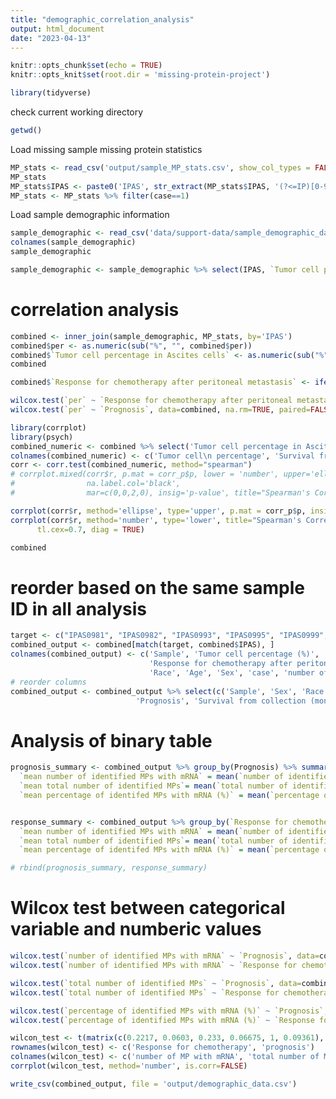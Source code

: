 ```yaml
---
title: "demographic_correlation_analysis"
output: html_document
date: "2023-04-13"
---
```


```r
knitr::opts_chunk$set(echo = TRUE)
knitr::opts_knit$set(root.dir = 'missing-protein-project')
```


```r
library(tidyverse)
```


check current working directory
```r
getwd()
```




Load missing sample missing protein statistics 
```r
MP_stats <- read_csv('output/sample_MP_stats.csv', show_col_types = FALSE)
MP_stats
MP_stats$IPAS <- paste0('IPAS', str_extract(MP_stats$IPAS, '(?<=IP)[0-9]+(?=_)'))
MP_stats <- MP_stats %>% filter(case==1)
```

Load sample demographic information
```r
sample_demographic <- read_csv('data/support-data/sample_demographic_data.csv', show_col_types = FALSE)
colnames(sample_demographic)
sample_demographic
```

```r
sample_demographic <- sample_demographic %>% select(IPAS, `Tumor cell percentage in Ascites cells`, `Prognosis`, `Survival from ascites collection (month)`, `Response for chemotherapy after peritoneal metastasis`, `Race`, `AGE`, `SEX`)
```


# correlation analysis
```r
combined <- inner_join(sample_demographic, MP_stats, by='IPAS')
combined$per <- as.numeric(sub("%", "", combined$per))
combined$`Tumor cell percentage in Ascites cells` <- as.numeric(sub("%", "", combined$`Tumor cell percentage in Ascites cells`))
combined
```



```r
combined$`Response for chemotherapy after peritoneal metastasis` <- ifelse(combined$`Response for chemotherapy after peritoneal metastasis` %in% c('Non responder', 'Non treatment'), 'Non repsonder/treatment', combined$`Response for chemotherapy after peritoneal metastasis`)
```


```r
wilcox.test(`per` ~ `Response for chemotherapy after peritoneal metastasis`, data=combined, na.rm=TRUE, paired=FALSE, exact=FALSE, conf.int=TRUE)
wilcox.test(`per` ~ `Prognosis`, data=combined, na.rm=TRUE, paired=FALSE, exact=FALSE, conf.int=TRUE)
```




```r
library(corrplot)
library(psych)
combined_numeric <- combined %>% select('Tumor cell percentage in Ascites cells', 'Survival from ascites collection (month)', 'count', 'countT', 'per')
colnames(combined_numeric) <- c('Tumor cell\n percentage', 'Survival from\n collection', 'number of MPs\n with mRNA', 'total number\n of MPs', 'Perc of MPs\n with mRNA')
corr <- corr.test(combined_numeric, method="spearman")
# corrplot.mixed(corr$r, p.mat = corr_p$p, lower = 'number', upper='ellipse', tl.cex=0.7,
#                na.label.col='black',
#                mar=c(0,0,2,0), insig='p-value', title="Spearman's Correlation between numeric variables")

corrplot(corr$r, method='ellipse', type='upper', p.mat = corr_p$p, insig = 'p-value', sig.level=0.01, title="Spearman's Correlation between numeric variables", mar=c(0,0,2,0), tl.cex=0.7, diag = TRUE)
corrplot(corr$r, method='number', type='lower', title="Spearman's Correlation between numeric variables", mar=c(0,0,2,0),
      tl.cex=0.7, diag = TRUE)
```




```r
combined
```


# reorder based on the same sample ID in all analysis
```r
target <- c("IPAS0981", "IPAS0982", "IPAS0993", "IPAS0995", "IPAS0999", "IPAS7100", "IPAS7103", "IPAS7105")
combined_output <- combined[match(target, combined$IPAS), ]
colnames(combined_output) <- c('Sample', 'Tumor cell percentage (%)', 'Prognosis', 'Survival from collection (month)', 
                               'Response for chemotherapy after peritoneal metastasis',
                               'Race', 'Age', 'Sex', 'case', 'number of identified MPs with mRNA', 'total number of identified MPs', 'percentage of identified MPs with mRNA (%)')
# reorder columns
combined_output <- combined_output %>% select(c('Sample', 'Sex', 'Race', 'Age', 'Tumor cell percentage (%)', 'Response for chemotherapy after peritoneal metastasis',
                            'Prognosis', 'Survival from collection (month)', 'number of identified MPs with mRNA', 'total number of identified MPs', 'percentage of identified MPs with mRNA (%)'))
```


# Analysis of binary table
```r
prognosis_summary <- combined_output %>% group_by(Prognosis) %>% summarize(
  `mean number of identified MPs with mRNA` = mean(`number of identified MPs with mRNA`),
  `mean total number of identified MPs`= mean(`total number of identified MPs`),
  `mean percentage of identifed MPs with mRNA (%)` = mean(`percentage of identified MPs with mRNA (%)`))


response_summary <- combined_output %>% group_by(`Response for chemotherapy after peritoneal metastasis`) %>% summarize(
  `mean number of identified MPs with mRNA` = mean(`number of identified MPs with mRNA`),
  `mean total number of identified MPs`= mean(`total number of identified MPs`),
  `mean percentage of identifed MPs with mRNA (%)` = mean(`percentage of identified MPs with mRNA (%)`))

# rbind(prognosis_summary, response_summary)
```





# Wilcox test between categorical variable and numberic values
```r
wilcox.test(`number of identified MPs with mRNA` ~ `Prognosis`, data=combined_output, na.rm=TRUE, paired=FALSE, exact=FALSE, conf.int=TRUE)
wilcox.test(`number of identified MPs with mRNA` ~ `Response for chemotherapy after peritoneal metastasis`, data=combined_output, na.rm=TRUE, paired=FALSE, exact=FALSE, conf.int=TRUE)

```




```r
wilcox.test(`total number of identified MPs` ~ `Prognosis`, data=combined_output, na.rm=TRUE, paired=FALSE, exact=FALSE, conf.int=TRUE)
wilcox.test(`total number of identified MPs` ~ `Response for chemotherapy after peritoneal metastasis`, data=combined_output, na.rm=TRUE, paired=FALSE, exact=FALSE, conf.int=TRUE)


```


```r
wilcox.test(`percentage of identified MPs with mRNA (%)` ~ `Prognosis`, data=combined_output, na.rm=TRUE, paired=FALSE, exact=FALSE, conf.int=TRUE)
wilcox.test(`percentage of identified MPs with mRNA (%)` ~ `Response for chemotherapy after peritoneal metastasis`, data=combined_output, na.rm=TRUE, paired=FALSE, exact=FALSE, conf.int=TRUE)
```


```r
wilcon_test <- t(matrix(c(0.2217, 0.0603, 0.233, 0.06675, 1, 0.09361), nrow = 3, ncol = 2))
rownames(wilcon_test) <- c('Response for chemotherapy', 'prognosis')
colnames(wilcon_test) <- c('number of MP with mRNA', 'total number of MP', 'perc of MP with mRNA(%)')
corrplot(wilcon_test, method='number', is.corr=FALSE)
```



```r
write_csv(combined_output, file = 'output/demographic_data.csv')
```

